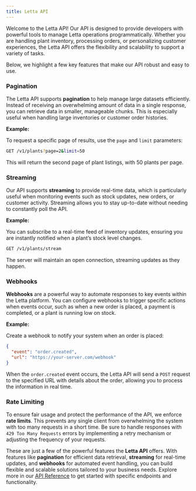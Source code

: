 ```yaml
---
title: Letta API
---
```


Welcome to the Letta API! Our API is designed to provide developers with powerful tools to manage Letta operations programmatically. Whether you are handling plant inventory, processing orders, or personalizing customer experiences, the Letta API offers the flexibility and scalability to support a variety of tasks.

Below, we highlight a few key features that make our API robust and easy to use.

### Pagination

The Letta API supports **pagination** to help manage large datasets efficiently. Instead of receiving an overwhelming amount of data in a single response, you can retrieve data in smaller, manageable chunks. This is especially useful when handling large inventories or customer order histories.

**Example:**

To request a specific page of results, use the `page` and `limit` parameters:

```bash
GET /v1/plants?page=2&limit=50
```

This will return the second page of plant listings, with 50 plants per page.

### Streaming

Our API supports **streaming** to provide real-time data, which is particularly useful when monitoring events such as stock updates, new orders, or customer activity. Streaming allows you to stay up-to-date without needing to constantly poll the API.

**Example:**

You can subscribe to a real-time feed of inventory updates, ensuring you are instantly notified when a plant’s stock level changes.

```bash
GET /v1/plants/stream
```

The server will maintain an open connection, streaming updates as they happen.

### Webhooks

**Webhooks** are a powerful way to automate responses to key events within the Letta platform. You can configure webhooks to trigger specific actions when events occur, such as when a new order is placed, a payment is completed, or a plant is running low on stock.

**Example:**

Create a webhook to notify your system when an order is placed:

```json
{
  "event": "order.created",
  "url": "https://your-server.com/webhook"
}
```

When the `order.created` event occurs, the Letta API will send a `POST` request to the specified URL with details about the order, allowing you to process the information in real time.

### Rate Limiting

To ensure fair usage and protect the performance of the API, we enforce **rate limits**. This prevents any single client from overwhelming the system with too many requests in a short time. Be sure to handle responses with `429 Too Many Requests` errors by implementing a retry mechanism or adjusting the frequency of your requests.


These are just a few of the powerful features the **Letta API** offers. With features like **pagination** for efficient data retrieval, **streaming** for real-time updates, and **webhooks** for automated event handling, you can build flexible and scalable solutions tailored to your business needs. Explore more in our [API Reference](/reference/endpoints) to get started with specific endpoints and functionality.